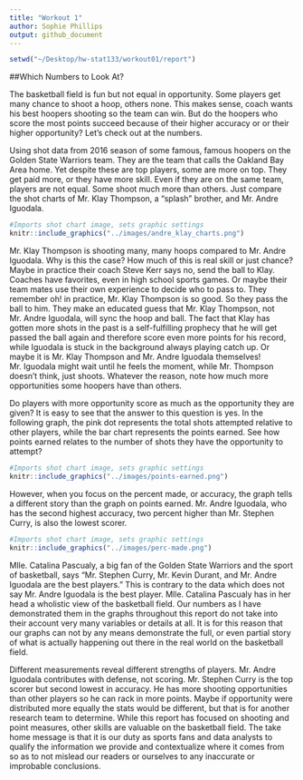 ```yaml
---
title: "Workout 1"
author: Sophie Phillips
output: github_document
---
```

```r
setwd("~/Desktop/hw-stat133/workout01/report")
```

##Which Numbers to Look At?

The basketball field is fun but not equal in opportunity. Some players get many chance to shoot a hoop, others none. This makes sense, coach wants his best hoopers shooting so the team can win. But do the hoopers who score the most points succeed because of their higher accuracy or or their higher opportunity? Let's check out at the numbers.

Using shot data from 2016 season of some famous, famous hoopers on the Golden State Warriors team. They are the team that calls the Oakland Bay Area home. Yet despite these are top players, some are more on top. They get paid more, or they have more skill. Even if they are on the same team, players are not equal. Some shoot much more than others. Just compare the shot charts of Mr. Klay Thompson, a "splash" brother, and Mr. Andre Iguodala.

```r
#Imports shot chart image, sets graphic settings
knitr::include_graphics("../images/andre_klay_charts.png")
```


Mr. Klay Thompson is shooting many, many hoops compared to Mr. Andre Iguodala. Why is this the case? How much of this is real skill or just chance? Maybe in practice their coach Steve Kerr says no, send the ball to Klay. Coaches have favorites, even in high school sports games. Or maybe their team mates use their own experience to decide who to pass to. They remember oh! in practice, Mr. Klay Thompson is so good. So they pass the ball to him. They make an educated guess that Mr. Klay Thompson, not Mr. Andre Iguodala, will sync the hoop and ball. The fact that Klay has gotten more shots in the past is a self-fulfilling prophecy that he will get passed the ball again and therefore score even more points for his record, while Iguodala is stuck in the background always playing catch up. Or maybe it is Mr. Klay Thompson and Mr. Andre Iguodala themselves! Mr. Iguodala might wait until he feels the moment, while Mr. Thompson doesn't think, just shoots. Whatever the reason, note how much more opportunities some hoopers have than others. 

Do players with more opportunity score as much as the opportunity they are given? It is easy to see that the answer to this question is yes. In the following graph, the pink dot represents the total shots attempted relative to other players, while the bar chart represents the points earned. See how points earned relates to the number of shots they have the opportunity to attempt?
```r
#Imports shot chart image, sets graphic settings
knitr::include_graphics("../images/points-earned.png")
```

However, when you focus on the percent made, or accuracy, the graph tells a different story than the graph on points earned. Mr. Andre Iguodala, who has the second highest accuracy, two percent higher than Mr. Stephen Curry, is also the lowest scorer.
```r
#Imports shot chart image, sets graphic settings
knitr::include_graphics("../images/perc-made.png")
```

Mlle. Catalina Pascualy, a big fan of the Golden State Warriors and the sport of basketball, says “Mr. Stephen Curry, Mr. Kevin Durant, and Mr. Andre Iguodala are the best players.” This is contrary to the data which does not say Mr. Andre Iguodala is the best player. Mlle. Catalina Pascualy has in her head a wholistic view of the basketball field. Our numbers as I have demonstrated them in the graphs throughout this report do not take into their account very many variables or details at all. It is for this reason that our graphs can not by any means demonstrate the full, or even partial story of what is actually happening out there in the real world on the basketball field. 

Different measurements reveal different strengths of players. Mr. Andre Iguodala contributes with defense, not scoring. Mr. Stephen Curry is the top scorer but second lowest in accuracy. He has more shooting opportunities than other players so he can rack in more points. Maybe if opportunity were distributed more equally the stats would be different, but that is for another research team to determine. While this report has focused on shooting and point measures, other skills are valuable on the basketball field. The take home message is that it is our duty as sports fans and data analysts to qualify the information we provide and contextualize where it comes from so as to not mislead our readers or ourselves to any inaccurate or improbable conclusions.



